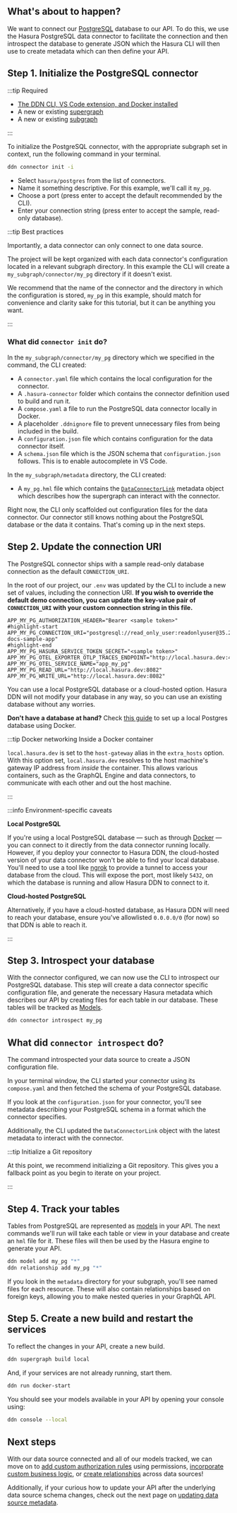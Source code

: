 
## What's about to happen?

We want to connect our [PostgreSQL](https://www.postgresql.org/) database to our API. To do this, we use the Hasura
PostgreSQL data connector to facilitate the connection and then introspect the database to generate JSON which the
Hasura CLI will then use to create metadata which can then define your API.

<Thumbnail src="/img/get-started/ERD/connect-data.png" alt="Connect a data source" width="1000px" />

## Step 1. Initialize the PostgreSQL connector

:::tip Required

- [The DDN CLI, VS Code extension, and Docker installed](/getting-started/build/00-prerequisites.mdx)
- A new or existing [supergraph](/getting-started/build/01-init-supergraph.mdx)
- A new or existing [subgraph](/getting-started/build/02-init-subgraph.mdx)

:::

To initialize the PostgreSQL connector, with the appropriate subgraph set in context, run the following command in your
terminal.

```bash title="Run the following command:"
ddn connector init -i
```

- Select `hasura/postgres` from the list of connectors.
- Name it something descriptive. For this example, we'll call it `my_pg`.
- Choose a port (press enter to accept the default recommended by the CLI).
- Enter your connection string (press enter to accept the sample, read-only database).

:::tip Best practices

Importantly, a data connector can only connect to one data source.

The project will be kept organized with each data connector's configuration located in a relevant subgraph directory. In
this example the CLI will create a `my_subgraph/connector/my_pg` directory if it doesn't exist.

We recommend that the name of the connector and the directory in which the configuration is stored, `my_pg` in this
example, should match for convenience and clarity sake for this tutorial, but it can be anything you want.

:::

### What did `connector init` do?

In the `my_subgraph/connector/my_pg` directory which we specified in the command, the CLI created:

- A `connector.yaml` file which contains the local configuration for the connector.
- A `.hasura-connector` folder which contains the connector definition used to build and run it.
- A `compose.yaml` a file to run the PostgreSQL data connector locally in Docker.
- A placeholder `.ddnignore` file to prevent unnecessary files from being included in the build.
- A `configuration.json` file which contains configuration for the data connector itself.
- A `schema.json` file which is the JSON schema that `configuration.json` follows. This is to enable autocomplete in VS
  Code.

In the `my_subgraph/metadata` directory, the CLI created:

- A `my_pg.hml` file which contains the [`DataConnectorLink`](/supergraph-modeling/data-connector-links.mdx) metadata
  object which describes how the supergraph can interact with the connector.

Right now, the CLI only scaffolded out configuration files for the data connector. Our connector still knows nothing
about the PostgreSQL database or the data it contains. That's coming up in the next steps.

## Step 2. Update the connection URI

The PostgreSQL connector ships with a sample read-only database connection as the default `CONNECTION_URI`.

In the root of our project, our `.env` was updated by the CLI to include a new set of values, including the connection
URI. **If you wish to override the default demo connection, you can update the key-value pair of `CONNECTION_URI` with
your custom connection string in this file.**

```env title="The .env in the root of our project:"
APP_MY_PG_AUTHORIZATION_HEADER="Bearer <sample token>"
#highlight-start
APP_MY_PG_CONNECTION_URI="postgresql://read_only_user:readonlyuser@35.236.11.122:5432/v3-docs-sample-app"
#highlight-end
APP_MY_PG_HASURA_SERVICE_TOKEN_SECRET="<sample token>"
APP_MY_PG_OTEL_EXPORTER_OTLP_TRACES_ENDPOINT="http://local.hasura.dev:4317"
APP_MY_PG_OTEL_SERVICE_NAME="app_my_pg"
APP_MY_PG_READ_URL="http://local.hasura.dev:8082"
APP_MY_PG_WRITE_URL="http://local.hasura.dev:8082"
```

You can use a local PostgreSQL database or a cloud-hosted option. Hasura DDN will not modify your database in any way,
so you can use an existing database without any worries.

**Don't have a database at hand?** Check [this guide](/connectors/postgresql/local-postgres.mdx) to set up a local
Postgres database using Docker.

:::tip Docker networking Inside a Docker container

`local.hasura.dev` is set to the `host-gateway` alias in the `extra_hosts` option. With this option set,
`local.hasura.dev` resolves to the host machine's gateway IP address from _inside_ the container. This allows various
containers, such as the GraphQL Engine and data connectors, to communicate with each other and out the host machine.

:::

:::info Environment-specific caveats

**Local PostgreSQL**

If you're using a local PostgreSQL database — such as through [Docker](https://hub.docker.com/_/postgres) — you can
connect to it directly from the data connector running locally. However, if you deploy your connector to Hasura DDN, the
cloud-hosted version of your data connector won't be able to find your local database. You'll need to use a tool like
[ngrok](https://ngrok.com/) to provide a tunnel to access your database from the cloud. This will expose the port, most
likely `5432`, on which the database is running and allow Hasura DDN to connect to it.

**Cloud-hosted PostgreSQL**

Alternatively, if you have a cloud-hosted database, as Hasura DDN will need to reach your database, ensure you've
allowlisted `0.0.0.0/0` (for now) so that DDN is able to reach it.

:::

## Step 3. Introspect your database

With the connector configured, we can now use the CLI to introspect our PostgreSQL database. This step will create a
data connector specific configuration file, and generate the necessary Hasura metadata which describes our API by
creating files for each table in our database. These tables will be tracked as
[Models](/supergraph-modeling/models.mdx).

```bash title="Run the following command:"
ddn connector introspect my_pg
```

## What did `connector introspect` do?

The command introspected your data source to create a JSON configuration file.

In your terminal window, the CLI started your connector using its `compose.yaml` and then fetched the schema of your
PostgreSQL database.

If you look at the `configuration.json` for your connector, you'll see metadata describing your PostgreSQL schema in a
format which the connector specifies.

Additionally, the CLI updated the `DataConnectorLink` object with the latest metadata to interact with the connector.

:::tip Initialize a Git repository

At this point, we recommend initializing a Git repository. This gives you a fallback point as you begin to iterate on
your project.

:::

## Step 4. Track your tables

Tables from PostgreSQL are represented as [models](/supergraph-modeling/models.mdx) in your API. The next commands we'll
run will take each table or view in your database and create an `hml` file for it. These files will then be used by the
Hasura engine to generate your API.

```bash title="Run the following to create your models and relationships:"
ddn model add my_pg "*"
ddn relationship add my_pg "*"
```

If you look in the `metadata` directory for your subgraph, you'll see named files for each resource. These will also
contain relationships based on foreign keys, allowing you to make nested queries in your GraphQL API.

## Step 5. Create a new build and restart the services

To reflect the changes in your API, create a new build.

```bash title= "Run the following:"
ddn supergraph build local
```

And, if your services are not already running, start them.

```bash title="Run the following:"
ddn run docker-start
```

You should see your models available in your API by opening your console using:

```bash title="Run the following:"
ddn console --local
```

## Next steps

With our data source connected and all of our models tracked, we can move on to
[add custom authorization rules](/getting-started/build/05-add-permissions.mdx) using permissions,
[incorporate custom business logic](/getting-started/build/06-add-business-logic.mdx), or
[create relationships](/getting-started/build/07-create-a-relationship.mdx) across data sources!

Additionally, if your curious how to update your API after the underlying data source schema changes, check out the next
page on [updating data source metadata](/getting-started/build/03-connect-to-data/02-create-source-metadata.mdx).
